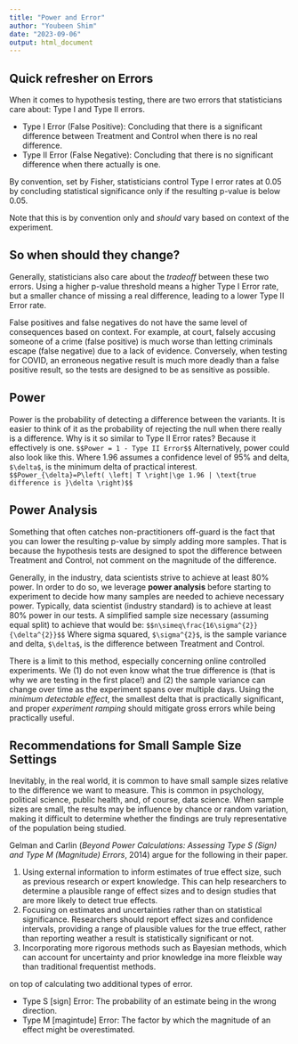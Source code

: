 ```yaml
---
title: "Power and Error"
author: "Youbeen Shim"
date: "2023-09-06"
output: html_document
---
```


## Quick refresher on Errors
When it comes to hypothesis testing, there are two errors that statisticians care about: Type I and Type II errors.  

* Type I Error (False Positive): Concluding that there is a significant difference between Treatment and Control when there is no real difference.  
* Type II Error (False Negative): Concluding that there is no significant difference when there actually is one.  

By convention, set by Fisher, statisticians control Type I error rates at 0.05 by concluding statistical significance only if the resulting p-value is below 0.05. 

Note that this is by convention only and *should* vary based on context of the experiment. 


## So when should they change? 
Generally, statisticians also care about the *tradeoff* between these two errors. Using a higher p-value threshold means a higher Type I Error rate, but a smaller chance of missing a real difference, leading to a lower Type II Error rate.  

False positives and false negatives do not have the same level of consequences based on context. For example, at court, falsely accusing someone of a crime (false positive) is much worse than letting criminals escape (false negative) due to a lack of evidence. Conversely, when testing for COVID, an erroneous negative result is much more deadly than a false positive result, so the tests are designed to be as sensitive as possible.  
 

## Power
Power is the probability of detecting a difference between the variants. It is easier to think of it as the probability of rejecting the null when there really is a difference. Why is it so similar to Type II Error rates? Because it effectively is one.
`$$Power = 1 - Type II Error$$`
Alternatively, power could also look like this. Where 1.96 assumes a confidence level of 95% and delta, `$\delta$`, is the minimum delta of practical interest.
`$$Power_{\delta}=P\left( \left| T \right|\ge 1.96 | \text{true difference is }\delta \right)$$`

## Power Analysis
Something that often catches non-practitioners off-guard is the fact that you can lower the resulting p-value by simply adding more samples. That is because the hypothesis tests are designed to spot the difference between Treatment and Control, not comment on the magnitude of the difference. 

Generally, in the industry, data scientists strive to achieve at least 80% power. In order to do so, we leverage **power analysis** before starting to experiment to decide how many samples are needed to achieve necessary power. 
Typically, data scientist (industry standard) is to achieve at least 80% power in our tests. A simplified sample size necessary (assuming equal split) to achieve that would be:
`$$n\simeq\frac{16\sigma^{2}}{\delta^{2}}$$`
Where sigma squared, `$\sigma^{2}$`, is the sample variance and delta, `$\delta$`, is the difference between Treatment and Control.

There is a limit to this method, especially concerning online controlled experiments. We (1) do not even know what the true difference is (that is why we are testing in the first place!) and (2) the sample variance can change over time as the experiment spans over multiple days. Using the *minimum detectable effect*, the smallest delta that is practically significant, and proper *experiment ramping* should mitigate gross errors while being practically useful. 


## Recommendations for Small Sample Size Settings
Inevitably, in the real world, it is common to have small sample sizes relative to the difference we want to measure. This is common in psychology, political science, public health, and, of course, data science. When sample sizes are small, the results may be influence by chance or random variation, making it difficult to determine whether the findings are truly representative of the population being studied. 

Gelman and Carlin (*Beyond Power Calculations: Assessing Type S (Sign) and Type M (Magnitude) Errors*, 2014) argue for the following in their paper.  

1. Using external information to inform estimates of true effect size, such as previous research or expert knowledge. This can help researchers to determine a plausible range of effect sizes and to design studies that are more likely to detect true effects.
2. Focusing on estimates and uncertainties rather than on statistical significance. Researchers should report effect sizes and confidence intervals, providing a range of plausible values for the true effect, rather than reporting weather a result is statistically significant or not.
3. Incorporating more rigorous methods such as Bayesian methods, which can account for uncertainty and prior knowledge ina more fleixble way than traditional frequentist methods. 

on top of calculating two additional types of error.

* Type S [sign] Error: The probability of an estimate being in the wrong direction.
* Type M [magintude] Error: The factor by which the magnitude of an effect might be overestimated.

